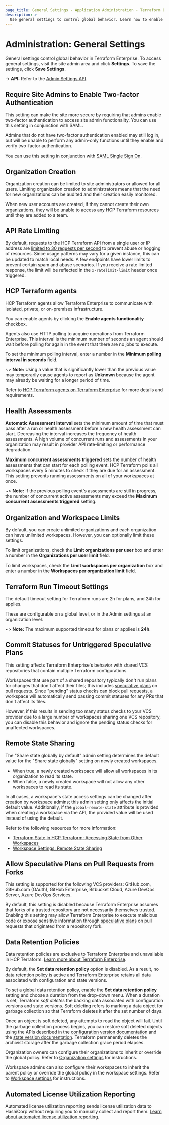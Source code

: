 ```yaml
---
page_title: General Settings - Application Administration - Terraform Enterprise
description: >-
  Use general settings to control global behavior. Learn how to enable 2FA, limit organization creation, adjust limits and timeouts, enable HCP Terraform agents, and control remote state sharing and speculative plans in the UI.
---
```


# Administration: General Settings

General settings control global behavior in Terraform Enterprise. To access general settings, visit the site admin area and click **Settings**. To save the settings, click **Save Settings**.

-> **API:** Refer to the [Admin Settings API](/terraform/enterprise/api-docs/admin/settings).

## Require Site Admins to Enable Two-factor Authentication

This setting can make the site more secure by requiring that admins enable two-factor authentication to access site admin functionality. You can use this setting in conjunction with SAML.

Admins that do not have two-factor authentication enabled may still log in, but will be unable to perform any admin-only functions until they enable and verify two-factor authentication.

You can use this setting in conjunction with [SAML Single Sign On](/terraform/enterprise/saml/configuration).

## Organization Creation

Organization creation can be limited to site administrators or allowed for all users. Limiting organization creation to administrators means that the need for new organizations can be audited and their creation easily monitored.

When new user accounts are created, if they cannot create their own organizations, they will be unable to access any HCP Terraform resources until they are added to a team.

## API Rate Limiting

By default, requests to the HCP Terraform API from a single user or IP address are [limited to 30 requests per second](/terraform/enterprise/api-docs#rate-limiting) to prevent abuse or hogging of resources. Since usage patterns may vary for a given instance, this can be updated to match local needs. A few endpoints have lower limits to prevent certain spam and abuse scenarios. If you receive a rate limited response, the limit will be reflected in the `x-ratelimit-limit` header once triggered.

## HCP Terraform agents

HCP Terraform agents allow Terraform Enterprise to communicate with isolated, private, or on-premises infrastructure.

You can enable agents by clicking the **Enable agents functionality** checkbox.

Agents also use HTTP polling to acquire operations from Terraform Enterprise. This interval is the minimum number of seconds an agent should wait before polling for again in the event that there are no jobs to execute.

To set the minimum polling interval, enter a number in the **Minimum polling interval in seconds** field.

~> **Note:** Using a value that is significantly lower than the previous value may temporarily cause agents to report as **Unknown** because the agent may already be waiting for a longer period of time.

Refer to [HCP Terraform agents on Terraform Enterprise](/terraform/enterprise/admin/agents-on-tfe) for more details and requirements.

## Health Assessments

**Automatic Assessment Interval** sets the minimum amount of time that must pass after a run or health assessment before a new health assessment can start. Decreasing the interval increases the frequency of health assessments. A high volume of concurrent runs and assessments in your organization may result in provider API rate-limiting or performance degradation.

**Maximum concurrent assessments triggered** sets the number of health assessments that can start for each polling event. HCP Terraform polls all workspaces every 5 minutes to check if they are due for an assessment. This setting prevents running assessments on all of your workspaces at once.

~> **Note:** If the previous polling event's assessments are still in progress, the number of concurrent active assessments may exceed the **Maximum concurrent assessments triggered** setting.

## Organization and Workspace Limits

By default, you can create unlimited organizations and each organization can have unlimited workspaces. However, you can optionally limit these settings.

To limit organizations, check the **Limit organizations per user** box and enter a number in the **Organizations per user limit** field.

To limit workspaces, check the **Limit workspaces per organization** box and enter a number in the **Workspaces per organization limit** field.

## Terraform Run Timeout Settings

The default timeout setting for Terraform runs are 2h for plans, and 24h for applies.

These are configurable on a global level, or in the Admin settings at an organization level.

~> **Note:** The maximum supported timeout for plans or applies is **24h**.

## Commit Statuses for Untriggered Speculative Plans

This setting affects Terraform Enterprise's behavior with shared VCS repositories that contain multiple Terraform configurations.

Workspaces that use part of a shared repository typically don't run plans for changes that don't affect their files; this includes [speculative plans](/terraform/enterprise/run/modes-and-options#plan-only-speculative-plan) on pull requests. Since "pending" status checks can block pull requests, a workspace will automatically send passing commit statuses for any PRs that don't affect its files.

However, if this results in sending too many status checks to your VCS provider due to a large number of workspaces sharing one VCS repository, you can disable this behavior and ignore the pending status checks for unaffected workspaces.

## Remote State Sharing

The "Share state globally by default" admin setting determines the default value for the "Share state globally" setting on newly created workspaces.

- When true, a newly created workspace will allow all workspaces in its organization to read its state.
- When false, a newly created workspace will not allow any other workspaces to read its state.

In all cases, a workspace's state access settings can be changed after creation by workspace admins; this admin setting only affects the initial default value. Additionally, if the `global-remote-state` attribute is provided when creating a workspace via the API, the provided value will be used instead of using the default.

Refer to the following resources for more information:

- [Terraform State in HCP Terraform: Accessing State from Other Workspaces](/terraform/enterprise/workspaces/state#accessing-state-from-other-workspaces)
- [Workspace Settings: Remote State Sharing](/terraform/enterprise/workspaces/settings#remote-state-sharing)

## Allow Speculative Plans on Pull Requests from Forks

This setting is supported for the following VCS providers: GitHub.com, GitHub.com (OAuth), GitHub Enterprise, Bitbucket Cloud, Azure DevOps Server, Azure DevOps Services.

By default, this setting is disabled because Terraform Enterprise assumes that forks of a trusted repository are not necessarily themselves trusted. Enabling this setting may allow Terraform Enterprise to execute malicious code or expose sensitive information through [speculative plans](/terraform/enterprise/run/modes-and-options#plan-only-speculative-plan) on pull requests that originated from a repository fork.

## Data Retention Policies

<EnterpriseAlert>
Data retention policies are exclusive to Terraform Enterprise and unavailable in HCP Terraform. <a href="https://developer.hashicorp.com/terraform/enterprise">Learn more about Terraform Enterprise</a>.
</EnterpriseAlert>

By default, the  **Set data retention policy**  option is disabled. As a result, no data retention policy is active and Terraform Enterprise retains all data associated with configuration and state versions.

To set a global data retention policy, enable the  **Set data retention policy** setting and choose a duration from the drop-down menu. When a duration is set, Terraform _soft deletes_ the backing data associated with configuration versions and state versions. Soft deleting refers to marking a data object for garbage collection so that Terraform deletes it after the set number of days.

Once an object is soft deleted, any attempts to read the object will fail. Until the garbage collection process begins, you can restore soft deleted objects using the APIs described in the [configuration version documentation](/terraform/enterprise/api-docs/configuration-versions) and the [state version documentation](/terraform/enterprise/api-docs/state-versions). Terraform permanently deletes the archivist storage after the garbage collection grace period elapses.

Organization owners can configure their organizations to inherit or override the global policy. Refer to [Organization settings](/terraform/enterprise/users-teams-organizations/organizations#data-retention-policies) for instructions.

Workspace admins can also configure their workspaces to inherit the parent policy or override the global policy in the workspace settings. Refer to [Workspace settings](/terraform/enterprise/workspaces/settings/deletion#data-retention-policies) for instructions.

## Automated License Utilization Reporting

Automated license utilization reporting sends license utilization data to HashiCorp without requiring you to manually collect and report them. [Learn about automated license utilization reporting](/terraform/enterprise/deploy/replicated/administration/license/automated-license-utilization-reporting).
